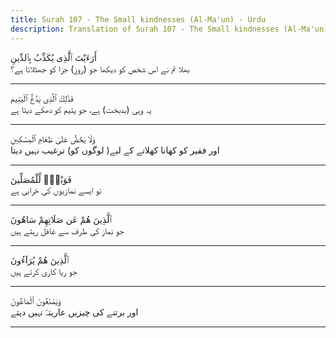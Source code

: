 ```yaml
---
title: Surah 107 - The Small kindnesses (Al-Ma'un) - Urdu
description: Translation of Surah 107 - The Small kindnesses (Al-Ma'un) in Urdu
---
```





<Aside type="quran" title="1">
أَرَءَيْتَ ٱلَّذِى يُكَذِّبُ بِٱلدِّينِ
</Aside>

<Aside type="reference" title="1">
بھلا تم نے اس شخص کو دیکھا جو (روزِ) جزا کو جھٹلاتا ہے؟
</Aside>

---

<Aside type="quran" title="2">
فَذَٰلِكَ ٱلَّذِى يَدُعُّ ٱلْيَتِيمَ
</Aside>

<Aside type="reference" title="2">
یہ وہی (بدبخت) ہے، جو یتیم کو دھکے دیتا ہے
</Aside>

---

<Aside type="quran" title="3">
وَلَا يَحُضُّ عَلَىٰ طَعَامِ ٱلْمِسْكِينِ
</Aside>

<Aside type="reference" title="3">
اور فقیر کو کھانا کھلانے کے لیے( لوگوں کو) ترغیب نہیں دیتا
</Aside>

---

<Aside type="quran" title="4">
فَوَيْلٌۭ لِّلْمُصَلِّينَ
</Aside>

<Aside type="reference" title="4">
تو ایسے نمازیوں کی خرابی ہے
</Aside>

---

<Aside type="quran" title="5">
ٱلَّذِينَ هُمْ عَن صَلَاتِهِمْ سَاهُونَ
</Aside>

<Aside type="reference" title="5">
جو نماز کی طرف سے غافل رہتے ہیں
</Aside>

---

<Aside type="quran" title="6">
ٱلَّذِينَ هُمْ يُرَآءُونَ
</Aside>

<Aside type="reference" title="6">
جو ریا کاری کرتے ہیں
</Aside>

---

<Aside type="quran" title="7">
وَيَمْنَعُونَ ٱلْمَاعُونَ
</Aside>

<Aside type="reference" title="7">
اور برتنے کی چیزیں عاریتہً نہیں دیتے
</Aside>

---
